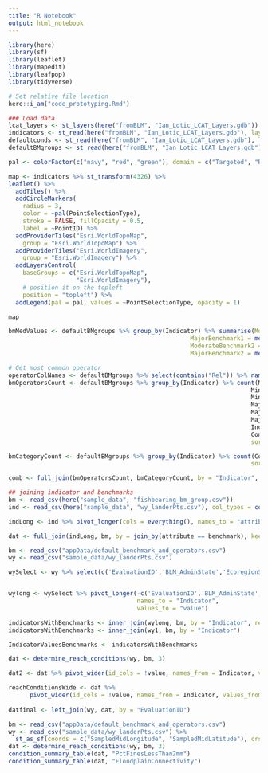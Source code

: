 ---
title: "R Notebook"
output: html_notebook
---

```{r}

library(here)
library(sf)
library(leaflet)
library(mapedit)
library(leafpop)
library(tidyverse)

# Set relative file location
here::i_am("code_prototyping.Rmd")

### Load data
lcat_layers <- st_layers(here("fromBLM", "Ian_Lotic_LCAT_Layers.gdb"))
indicators <- st_read(here("fromBLM", "Ian_Lotic_LCAT_Layers.gdb"), layer = "I_Indicators")
defaultconds <- st_read(here("fromBLM", "Ian_Lotic_LCAT_Layers.gdb"), layer = "A_DefaultConditions") %>% as.data.frame()
defaultBMgroups <- st_read(here("fromBLM", "Ian_Lotic_LCAT_Layers.gdb"), layer = "A_DefaultBenchmarkGroups") %>% as.data.frame()

pal <- colorFactor(c("navy", "red", "green"), domain = c("Targeted", "RandomGRTS", "RandomSystematic"))

map <- indicators %>% st_transform(4326) %>%
leaflet() %>%
  addTiles() %>%
  addCircleMarkers(
    radius = 3,
    color = ~pal(PointSelectionType),
    stroke = FALSE, fillOpacity = 0.5,
    label = ~PointID) %>%
  addProviderTiles("Esri.WorldTopoMap",
    group = "Esri.WorldTopoMap") %>%
  addProviderTiles("Esri.WorldImagery",
    group = "Esri.WorldImagery") %>%
  addLayersControl(
    baseGroups = c("Esri.WorldTopoMap",
                   "Esri.WorldImagery"),
    # position it on the topleft
    position = "topleft") %>%
  addLegend(pal = pal, values = ~PointSelectionType, opacity = 1)

map
```

```{r}

bmMedValues <- defaultBMgroups %>% group_by(Indicator) %>% summarise(ModerateBenchmark1 = median(ModerateBenchmark1, na.rm = TRUE),
                                                   MajorBenchmark1 = median(MajorBenchmark1, na.rm = TRUE),
                                                   ModerateBenchmark2 = median(ModerateBenchmark2, na.rm = TRUE),
                                                   MajorBenchmark2 = median(MajorBenchmark2, na.rm = TRUE)) 

# Get most common operator 
operatorColNames <- defaultBMgroups %>% select(contains("Rel")) %>% names()
bmOperatorsCount <- defaultBMgroups %>% group_by(Indicator) %>% count(MajorToModerateRel1, 
                                                                    MinimalToModerateRel1,
                                                                    MinimalToModerateRel2,
                                                                    MajorToModerateRel2,
                                                                    MajorToMinimalRel1,
                                                                    MajorToMinimalRel2,
                                                                    IncreaserDecreaser,
                                                                    ConditionCategoryNum,
                                                                    sort = FALSE)

bmCategoryCount <- defaultBMgroups %>% group_by(Indicator) %>% count(ConditionCategoryNum,
                                                                    sort = FALSE)

comb <- full_join(bmOperatorsCount, bmCategoryCount, by = "Indicator", keep = TRUE)

```


```{r}
## joining indicator and benchmarks
bm <- read_csv(here("sample_data", "fishbearing_bm_group.csv"))
ind <- read_csv(here("sample_data", "wy_landerPts.csv"), col_types = cols(.default = "c")) %>% head(1)

indLong <- ind %>% pivot_longer(cols = everything(), names_to = "attribute", values_to = "value")

dat <- full_join(indLong, bm, by = join_by(attribute == benchmark), keep = TRUE)

```

```{r}
bm <- read_csv("appData/default_benchmark_and_operators.csv")
wy <- read_csv("sample_data/wy_landerPts.csv")

wySelect <- wy %>% select(c('EvaluationID','BLM_AdminState','EcoregionStreamSize','ProtocolType','StreamOrder','SampledMidLatitude','SampledMidLongitude', bm$Indicator))


wylong <- wySelect %>% pivot_longer(-c('EvaluationID','BLM_AdminState','EcoregionStreamSize','ProtocolType','StreamOrder','SampledMidLatitude','SampledMidLongitude'), 
                                    names_to = "Indicator", 
                                    values_to = "value")

indicatorsWithBenchmarks <- inner_join(wylong, bm, by = "Indicator", relationship = "many-to-many")
indicatorsWithBenchmarks <- inner_join(wy1, bm, by = "Indicator")

IndicatorValuesBenchmarks <- indicatorsWithBenchmarks
```



```{r}
dat <- determine_reach_conditions(wy, bm, 3)

dat2 <- dat %>% pivot_wider(id_cols = !value, names_from = Indicator, values_from = Condition, names_glue = "{Indicator}{'Condition'}")

reachConditionsWide <- dat %>% 
      pivot_wider(id_cols = !value, names_from = Indicator, values_from = Condition, names_glue = "{Indicator}{'Condition'}")
    
datfinal <- left_join(wy, dat, by = "EvaluationID")


```


```{r}
bm <- read_csv("appData/default_benchmark_and_operators.csv")
wy <- read_csv("sample_data/wy_landerPts.csv") %>%
  st_as_sf(coords = c("SampledMidLongitude", "SampledMidLatitude"), crs = 4269)
dat <- determine_reach_conditions(wy, bm, 3)
condition_summary_table(dat, "PctFinesLessThan2mm")
condition_summary_table(dat, "FloodplainConnectivity")
```

